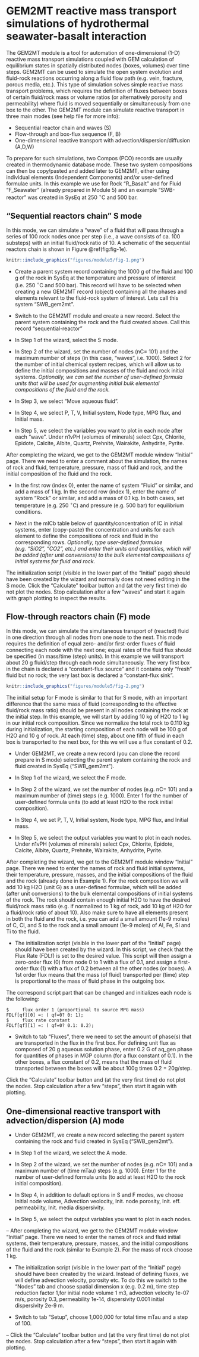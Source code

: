 # GEM2MT reactive mass transport simulations of hydrothermal seawater-basalt interaction {#module5}

The GEM2MT module is a tool for automation of one-dimensional (1-D) reactive mass transport simulations coupled with GEM calculation of equilibrium states in spatially distributed nodes (boxes, volumes) over time steps. GEM2MT can be used to simulate the open system evolution and fluid-rock reactions occurring along a fluid flow path (e.g. vein, fracture, porous media, etc.). This type of simulation solves simple reactive mass transport problems, which requires the definition of fluxes between boxes of certain fluid/rock mass or volume ratios (or alternatively porosity and permeability) where fluid is moved sequentially or simultaneously from one box to the other. The GEM2MT module can simulate reactive transport in three main modes (see help file for more info):

- Sequential reactor chain and waves (S)
- Flow-through and box-flux sequence (F, B)
- One-dimensional reactive transport with advection/dispersion/diffusion (A,D,W)

To prepare for such simulations, two Compos (PCO) records are usually created in thermodynamic database mode. These two system compositions can then be copy/pasted and added later to GEM2MT, either using individual elements (Independent Components) and/or user-defined formulae units. In this example we use for Rock "R\_Basalt" and for Fluid "F\_Seawater" (already prepared in Module 5) and an example "SWB-reactor" was created in SysEq at 250 $^{\circ}$C and 500 bar.

## "Sequential reactors chain" S mode

In this mode, we can simulate a "wave" of a fluid that will pass through a series of 100 rock nodes once per step (i.e., a wave consists of ca. 100 substeps) with an initial fluid/rock ratio of 10. A schematic of the sequential reactors chain is shown in Figure \@ref(fig:fig-1e).

```r
knitr::include_graphics("figures/module5/fig-1.png")
```


- Create a parent system record containing the 1000 g of the fluid and 100 g of the rock in SysEq at the temperature and pressure of interest (i.e. 250 $^{\circ}$C and 500 bar). This record will have to be selected when creating a new GEM2MT record (object) containing all the phases and elements relevant to the fluid-rock system of interest. Lets call this system "SWB\_gem2mt".


- Switch to the GEM2MT module and create a new record. Select the parent system containing the rock and the fluid created above. Call this record "sequential-reactor"

- In Step 1 of the wizard, select the S mode.

- In Step 2 of the wizard, set the number of nodes (nC= 101) and the maximum number of steps (in this case, "waves", i.e. 1000). Select 2 for the number of initial chemical system recipes, which will allow us to define the initial compositions and masses of the fluid and rock initial systems. _Optionally, we can set the number of user-defined formula units that will be used for augmenting initial bulk elemental compositions of the  fluid and the rock._ 

- In Step 3, we select "Move aqueous fluid".

- In Step 4, we select P, T, V, Initial system, Node type, MPG flux, and Initial mass.

- In Step 5, we select the variables you want to plot in each node after each "wave". Under n1vPH (volumes of minerals) select Cpx, Chlorite, Epidote, Calcite, Albite, Quartz, Prehnite, Wairakite, Anhydrite, Pyrite.


After completing the wizard, we get to the GEM2MT module window "Initial" page. There we need to enter a comment about the simulation, the names of rock and fluid, temperature, pressure, mass of fluid and rock, and the initial composition of the fluid and the rock. 

- In the first row (index 0), enter the name of system "Fluid" or similar, and add a mass of 1 kg. In the second row (index 1), enter the name of system "Rock" or similar, and add a mass of 0.1 kg. In both cases, set temperature (e.g. 250 $^{\circ}$C) and pressure (e.g. 500 bar) for equilibrium conditions.

- Next in the mICb table below of quantity/concentration of IC in initial systems, enter (copy-paste) the concentration and units for each element to define the compositions of rock and fluid in the corresponding rows. _Optionally, type user-defined formulae (e.g. "SiO2", "CO2", etc.) and enter their units and quantities, which will be added (after unit conversions) to the bulk elemental compositions of initial systems for fluid and rock._

The initialization script (visible in the lower part of the "Initial" page) should have been created by the wizard and normally does not need editing in the S mode. Click the "Calculate" toolbar button and (at the very first time) do not plot the nodes. Stop calculation after a few "waves" and start it again with graph plotting to inspect the results.

## Flow-through reactors chain (F) mode

In this mode, we can simulate the simultaneous transport of (reacted) fluid in one direction through all nodes from one node to the next. This mode requires the definition of equal zero- and/or first-order fluxes of fluid connecting each node with the next one; equal rates of the fluid flux should be specified (in mass/time (step) units). In this example we will transport about 20 g fluid/step through each node simultaneously. The very first box in the chain is declared a "constant-flux source" and it contains only "fresh" fluid but no rock; the very last box is declared a "constant-flux sink".  

```r
knitr::include_graphics("figures/module5/fig-2.png")
```

The initial setup for F mode is similar to that for S mode, with an important difference that the same mass of fluid (corresponding to the effective fluid/rock mass ratio) should be present in all nodes containing the rock at the initial step. In this example, we will start by adding 10 kg of H2O to 1 kg in our initial rock composition. Since we normalize the total rock to 0.110 kg during initialization, the starting composition of each node will be 100 g of H2O and 10 g of rock. At each (time) step, about one fifth of fluid in each box is transported to the next box, for this we will use a flux constant of 0.2. 

- Under GEM2MT, we create a new record (you can clone the record prepare in S mode) selecting the parent system containing the rock and fluid created in SysEq ("SWB\_gem2mt").

- In Step 1 of the wizard, we select the F mode.

- In Step 2 of the wizard, we set the number of nodes (e.g. nC= 101) and a maximum number of (time) steps (e.g. 1000). Enter 1 for the number of user-defined formula units (to add at least H2O to the rock initial composition).

- In Step 4, we set P, T, V, Initial system, Node type, MPG flux, and Initial mass.

- In Step 5, we select the output variables you want to plot in each nodes. Under n1vPH (volumes of minerals) select Cpx, Chlorite, Epidote, Calcite, Albite, Quartz, Prehnite, Wairakite, Anhydrite, Pyrite.

After completing the wizard, we get to the GEM2MT module window "Initial" page. There we need to enter the names of rock and fluid initial systems, their temperature, pressure, masses, and the initial compositions of the fluid and the rock (already done in Example 1). For the rock composition we will add 10 kg H2O (unit G) as a  user-defined formulae, which will be added (after unit conversions) to the bulk elemental compositions of initial systems of the rock. The rock should contain enough initial H2O to have the desired fluid/rock mass ratio (e.g. if normalized to 1 kg of rock, add 10 kg of H2O for a fluid/rock ratio of about 10). Also make sure to have all elements present in both the fluid and the rock, i.e. you can add a small amount (1e-9 moles) of C, Cl, and S to the rock and a small amount (1e-9 moles) of Al, Fe, Si and Ti to the fluid.

- The initialization script (visible in the lower part of the "Initial" page) should have been created by the wizard. In this script, we check that the Flux Rate (FDLf) is set to the desired value. This script will then assign a zero-order flux (0) from node 0 to 1 with a flux of 0.1, and assign a first-order flux (1) with a flux of 0.2 between all the other nodes (or boxes). A 1st order flux means that the mass (of fluid) transported per (time) step is proportional to the mass of fluid phase in the outgoing box.

The correspond script part that can be changed and initializes each node is the following:

```
$     flux order 1 (proportional to source MPG mass)
FDLf[qf][0] =: ( qf=0? 0: 1);
$     flux rate constant
FDLf[qf][1] =: ( qf=0? 0.1: 0.2);
```

- Switch to tab "Fluxes", there we need to set the amount of phase(s) that are transported in the flux in the first box. For defining unit flux as composed of 20 g aqueous solution phase, enter 0.2 G of aq\_gen phase for quantities of phases in MGP column (for a flux constant of 0.1). In the other boxes, a flux constant of 0.2, means that the mass of fluid transported between the boxes will be about 100g times 0.2 = 20g/step.

Click the "Calculate" toolbar button and (at the very first time) do not plot the nodes. Stop calculation after a few "steps", then start it again with plotting.

## One-dimensional reactive transport with advection/dispersion (A) mode

- Under GEM2MT, we create a new record  selecting the parent system containing the rock and fluid created in SysEq ("SWB\_gem2mt").
	
- In Step 1 of the wizard, we select the A mode.
	
- In Step 2 of the wizard, we set the number of nodes (e.g. nC= 101) and a maximum number of (time mTau) steps (e.g. 1000). Enter 1 for the number of user-defined formula units (to add at least H2O to the rock initial composition).
	
- In Step 4, in addition to default options in S and F modes, we choose Initial node volume, Advection veolocity, Init. node porosity, Init. eff. permeability, Init. media dispersivity.
	
- In Step 5, we select the output variables you want to plot in each nodes. 
	
-- After completing the wizard, we get to the GEM2MT module window "Initial" page. There we need to enter the names of rock and fluid initial systems, their temperature, pressure, masses, and the initial compositions of the fluid and the rock (similar to Example 2). For the mass of rock choose 1 kg. 
	
- The initialization script (visible in the lower part of the "Initial" page) should have been created by the wizard. Instead of defining fluxes, we will define advection velocity, porosity etc. To do this we switch to the "Nodes" tab and choose spatial dimension x  (e.g. 0.2 m), time step reduction factor 1,for initial node volume 1 m3, advection velocity 1e-07 m/s, porosity 0.3, permeability 1e-14, dispersivity 0.001 initial dispersivity 2e-9 m.
	
- Switch to tab "Setup", choose 1,000,000 for total time mTau and a step of 100.
	
-- Click the "Calculate" toolbar button and (at the very first time) do not plot the nodes. Stop calculation after a few "steps", then start it again with plotting.
	